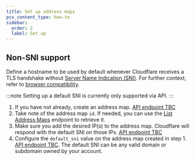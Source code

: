 ```yaml
---
title: Set up address maps
pcx_content_type: how-to
sidebar:
  order: 2
  label: Set up
---
```


## Non-SNI support

Define a hostname to be used by default whenever Cloudflare receives a TLS handshake without [Server Name Indication (SNI)](/ssl/reference/browser-compatibility/#non-sni-support). For further context, refer to [browser compatibility](/ssl/reference/browser-compatibility/#non-sni-support).

:::note
Setting up a default SNI is currently only supported via API.
:::

1. If you have not already, create an address map. [API endpoint TBC](/api/resources/addressing/subresources/address_maps/methods/create/)
2. Take note of the address map `id`. If needed, you can use the [List Address Maps](/api/resources/addressing/subresources/address_maps/methods/list/) endpoint to retrieve it.
3. Make sure you add the desired IP(s) to the address map. Cloudflare will respond with the default SNI on those IPs. [API endpoint TBC](/api/resources/addressing/subresources/address_maps/subresources/ips/methods/update/)
4. Configure the `default_sni` value on the address map created in step 1. [API endpoint TBC](/api/resources/addressing/subresources/address_maps/methods/edit/). The default SNI can be any valid domain or subdomain owned by your account.